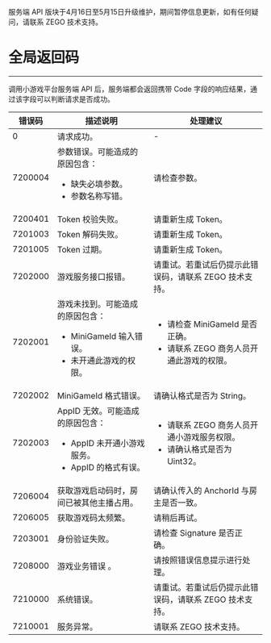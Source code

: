 <Warning title="警告">服务端 API 版块于4月16日至5月15日升级维护，期间暂停信息更新，如有任何疑问，请联系 ZEGO 技术支持。</Warning>
# 全局返回码
---

调用小游戏平台服务端 API 后，服务端都会返回携带 Code 字段的响应结果，通过该字段可以判断请求是否成功。

| 错误码 | 描述说明 | 处理建议 |
| ---- | ---- | ---- | 
| 0 | 请求成功。 | - | - |
| 7200004 | 参数错误。可能造成的原因包含：<ul><li>缺失必填参数。</li><li>参数名称写错。</li></ul> | 请检查参数。 |
| 7200401 | Token 校验失败。 | 请重新生成 Token。 |
| 7201003 | Token 解码失败。 | 请重新生成 Token。 |
| 7201005 | Token 过期。 | 请重新生成 Token。 |
| 7202000 | 游戏服务接口报错。 | 请重试。若重试后仍提示此错误码，请联系 ZEGO 技术支持。 |
| 7202001 |  游戏未找到。可能造成的原因包含：<ul><li>MiniGameId 输入错误。</li><li>未开通此游戏的权限。</li></ul> | <ul><li>请检查 MiniGameId 是否正确。</li><li>请联系 ZEGO 商务人员开通此游戏的权限。</li></ul> |
| 7202002 |  MiniGameId 格式错误。 | 请确认格式是否为 String。 |
| 7202003 |  AppID 无效。可能造成的原因包含：<ul><li>AppID 未开通小游戏服务。</li><li>AppID 的格式有误。</li></ul> | <ul><li>请联系 ZEGO 商务人员开通小游戏服务权限。</li><li>请确认格式是否为 Uint32。</li></ul> |
| 7206004 |  获取游戏启动码时，房间已被其他主播占用。 | 请确认传入的 AnchorId 与房主是否一致。 |
| 7206005 |  获取游戏码太频繁。| 请稍后再试。 |
| 7203001 |  身份验证失败。 | 请检查 Signature 是否正确。 |
| 7208000 |  游戏业务错误 。 | 请按照错误信息提示进行处理。 |
| 7210000 |  系统错误。 | 请重试。若重试后仍提示此错误码，请联系 ZEGO 技术支持。 |
| 7210001 |  服务异常。 | 请联系 ZEGO 技术支持。 |
